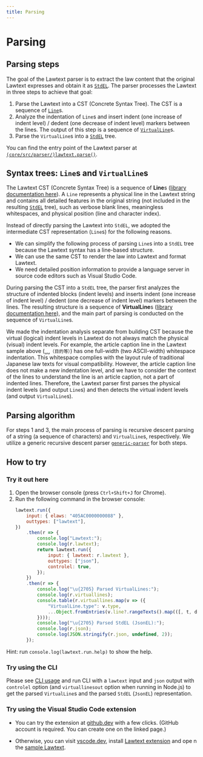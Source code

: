 ```yaml
---
title: Parsing
---
```


# Parsing

## Parsing steps

The goal of the Lawtext parser is to extract the law content that the original Lawtext expresses and obtain it as [`StdEL`](/technical/intermediate-data#stdel). The parser processes the Lawtext in three steps to achieve that goal:

1. Parse the Lawtext into a CST (Concrete Syntax Tree). The CST is a sequence of [`Line`](#line)s.
2. Analyze the indentation of `Line`s and insert indent (one increase of indent level) / dedent (one decrease of indent level) markers between the lines. The output of this step is a sequence of [`VirtualLine`](#virtualline)s.
3. Parse the `VirtualLine`s into a [`StdEL`](/technical/intermediate-data#stdel) tree.

You can find the entry point of the Lawtext parser at [`(core/src/parser/)lawtext.parse()`](/lib/core/modules/core_src_parser_lawtext/#parse).

<a id="line"></a>
<a id="virtualline"></a>

## Syntax trees: `Line`s and `VirtualLine`s

The Lawtext CST (Concrete Syntax Tree) is a sequence of **Line**s ([library documentation here](/lib/core/modules/core_src_node_cst_line.md#line)). A `Line` represents a physical line in the Lawtext string and contains all detailed features in the original string (not included in the resulting [`StdEL`](/technical/intermediate-data#stdel) tree), such as verbose blank lines, meaningless whitespaces, and physical position (line and character index).

Instead of directly parsing the Lawtext into `StdEL`, we adopted the intermediate CST representation (`Line`s) for the following reasons.

- We can simplify the following process of parsing `Line`s into a `StdEL` tree because the Lawtext syntax has a line-based structure.
- We can use the same CST to render the law into Lawtext and format Lawtext.
- We need detailed position information to provide a language server in source code editors such as Visual Studio Code.

During parsing the CST into a `StdEL` tree, the parser first analyzes the structure of indented blocks (indent levels) and inserts indent (one increase of indent level) / dedent (one decrease of indent level) markers between the lines. The resulting structure is a sequence of **VirtualLine**s ([library documentation here](/lib/core/modules/core_src_parser_std_virtualLine.md#virtualline)), and the main part of parsing is conducted on the sequence of `VirtualLine`s.

We made the indentation analysis separate from building CST because the virtual (logical) indent levels in Lawtext do not always match the physical (visual) indent levels. For example, the article caption line in the Lawtext sample above (`␣␣（目的等）`) has one full-width (two ASCII-width) whitespace indentation. This whitespace complies with the layout rule of traditional Japanese law texts for visual compatibility. However, the article caption line does not make a new indentation level, and we have to consider the context of the lines to understand the line is an article caption, not a part of indented lines. Therefore, the Lawtext parser first parses the physical indent levels (and output `Line`s) and then detects the virtual indent levels (and output `VirtualLine`s).

## Parsing algorithm

For steps 1 and 3, the main process of parsing is recursive descent parsing of a string (a sequence of characters) and `VirtualLine`s, respectively. We utilize a generic recursive descent parser [`generic-parser`](https://github.com/yamachig/generic-parser) for both steps.

## How to try

### Try it out here

1. Open the browser console (press `Ctrl+Shift+J` for Chrome).
1. Run the following command in the browser console:
    ```js
    lawtext.run({
        input: { elaws: "405AC0000000088" },
        outtypes: ["lawtext"],
    })
        .then(r => {
            console.log("Lawtext:");
            console.log(r.lawtext);
            return lawtext.run({
                input: { lawtext: r.lawtext },
                outtypes: ["json"],
                controlel: true,
            });
        })
        .then(r => {
            console.log("\u{2705} Parsed VirtualLines:");
            console.log(r.virtuallines);
            console.table(r.virtuallines.map(v => ({
                "VirtualLine.type": v.type,
                ...Object.fromEntries(v.line?.rangeTexts().map(([, t, d], i) => [`rangeTexts()[${i}]`, t]) ?? []),
            })));
            console.log("\u{2705} Parsed StdEL (JsonEL):");
            console.log(r.json);
            console.log(JSON.stringify(r.json, undefined, 2));
        });
    ```

Hint: run `console.log(lawtext.run.help)` to show the help.

### Try using the CLI

Please see [CLI usage](/cli) and run CLI with a `lawtext` input and `json` output with `controlel` option (and `virtuallinesout` option when running in Node.js) to get the parsed `VirtualLine`s and the parsed `StdEL` (`JsonEL`) representation.

### Try using the Visual Studio Code extension

- You can try the extension at [github.dev](https://github.dev/yamachig/vscode-lawtext-sample) with a few clicks. (GitHub account is required. You can create one on the linked page.)

- Otherwise, you can visit [vscode.dev](https://vscode.dev/), install [Lawtext extension](https://marketplace.visualstudio.com/items?itemName=yamachi.lawtext) and ope
n the [sample Lawtext](https://yamachig.github.io/lawtext-app/#/(sample)).
